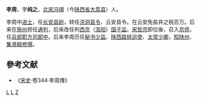 '''李周'''，字'''纯之'''，[[北宋|北宋]][[冯翊|冯翊]]（今[[陕西省|陕西省]][[大荔县|大荔县]]）人。

李周中[[进士|进士]]，任[[长安|长安]][[县尉|县尉]]，转任[[洪洞|洪洞]][[县令|县令]]、云安县令。在云安免盐井之税百万。后来在[[施州|施州]]担任[[通判|通判]]，后来改任判[[西京|西京]]（[[洛阳|洛阳]]）[[国子监|国子监]]。[[宋哲宗|宋哲宗]]即位後，召入[[京师|京师]]，任[[兵部|兵部]][[职方司|职方司]][[郎中|郎中]]。后来李周历任[[秘书监|秘书少监]]、[[陕西路|陕西路]][[转运使|转运使]]、[[太常卿|太常少卿]]，[[知州|知]][[陕州|陕州]]、[[集贤殿|集贤殿]][[修撰|修撰]]。

== 參考文献 ==
* 《[[宋史|宋史]]·卷344·李周傳》
[[category:北宋官员|L]]
[[category:大荔人|L]]
[[category:李姓|Z]]